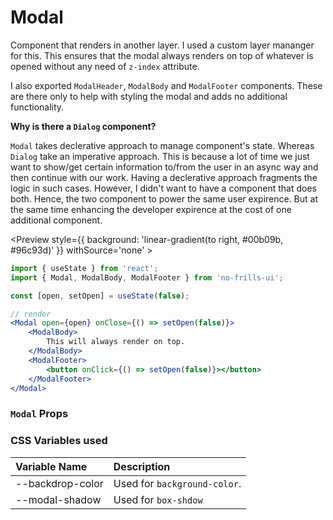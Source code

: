 
<Meta title='Declarative Components/Modal' component={Modal}/>

# Modal

Component that renders in another layer. I used a custom layer mananger for this. This ensures that the
modal always renders on top of whatever is opened without any need of `z-index` attribute.

I also exported `ModalHeader`, `ModalBody` and `ModalFooter` components. These are there only to help with
styling the modal and adds no additional functionality.

**Why is there a `Dialog` component?**

`Modal` takes declerative approach to manage component's state. Whereas `Dialog` take an imperative approach.
This is because a lot of time we just want to show/get certain information to/from the user in an async way
and then continue with our work. Having a declerative approach fragments the logic in such cases. However, I
didn't want to have a component that does both. Hence, the two component to power the same user expirence.
But at the same time enhancing the developer expirence at the cost of one additional component.

<Preview style={{ background: 'linear-gradient(to right, #00b09b, #96c93d)' }} withSource='none' >
    <ModalDemo />
</Preview>

```jsx
import { useState } from 'react';
import { Modal, ModalBody, ModalFooter } from 'no-frills-ui';

const [open, setOpen] = useState(false);

// render
<Modal open={open} onClose={() => setOpen(false)}>
    <ModalBody>
        This will always render on top.
    </ModalBody>
    <ModalFooter>
        <button onClick={() => setOpen(false)}></button>
    </ModalFooter>
</Modal>
```

### `Modal` Props

<Props of={Modal} />

### CSS Variables used

| Variable Name | Description |
| :- | :- |
| --backdrop-color | Used for `background-color`. |
| --modal-shadow | Used for `box-shdow` |
